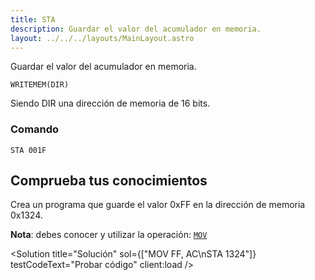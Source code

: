 ```yaml
---
title: STA
description: Guardar el valor del acumulador en memoria.
layout: ../../../layouts/MainLayout.astro
---
```



Guardar el valor del acumulador en memoria.

```
WRITEMEM(DIR)
```

Siendo DIR una dirección de memoria de 16 bits.

### Comando

```
STA 001F
```

## Comprueba tus conocimientos

Crea un programa que guarde el valor 0xFF en la dirección de memoria 0x1324.

**Nota**: debes conocer y utilizar la operación: [`MOV`](MOV)

<Solution title="Solución" sol={["MOV FF, AC\nSTA 1324"]} testCodeText="Probar código" client:load />